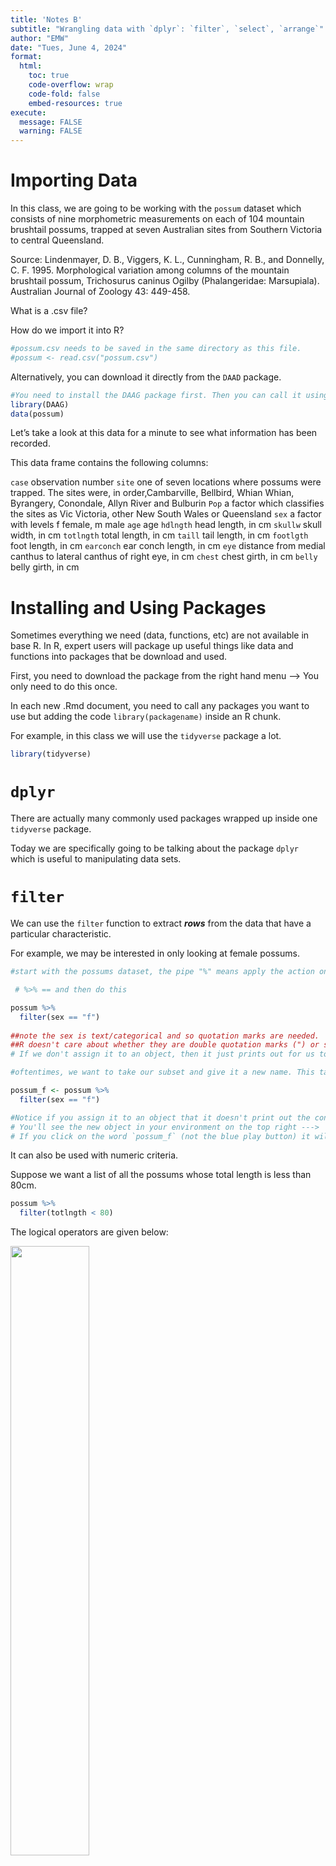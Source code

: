 ```yaml
---
title: 'Notes B'
subtitle: "Wrangling data with `dplyr`: `filter`, `select`, `arrange`"
author: "EMW" 
date: "Tues, June 4, 2024"
format:
  html:
    toc: true
    code-overflow: wrap
    code-fold: false
    embed-resources: true
execute: 
  message: FALSE
  warning: FALSE
---
```


# Importing Data

In this class, we are going to be working with the `possum` dataset which consists of nine morphometric measurements on each of 104 mountain brushtail possums, trapped at seven Australian sites from Southern Victoria to central Queensland. 

Source: Lindenmayer, D. B., Viggers, K. L., Cunningham, R. B., and Donnelly, C. F. 1995. Morphological variation among columns of the mountain brushtail possum, Trichosurus caninus Ogilby (Phalangeridae: Marsupiala). Australian Journal of Zoology 43: 449-458.

What is a .csv file? 

How do we import it into R?

```r
#possum.csv needs to be saved in the same directory as this file. 
#possum <- read.csv("possum.csv")
```

Alternatively, you can download it directly from the `DAAD` package. 

```r
#You need to install the DAAG package first. Then you can call it using the code below. 
library(DAAG)
data(possum)
```

Let's take a look at this data for a minute to see what information has been recorded. 

This data frame contains the following columns:

`case`
observation number
`site`
one of seven locations where possums were trapped. The sites were, in order,Cambarville, Bellbird, Whian Whian, Byrangery, Conondale, Allyn River and Bulburin
`Pop`
a factor which classifies the sites as Vic Victoria, other New South Wales or Queensland
`sex`
a factor with levels f female, m male
`age`
age
`hdlngth`
head length, in cm
`skullw`
skull width, in cm
`totlngth`
total length, in cm
`taill`
tail length, in cm
`footlgth`
foot length, in cm
`earconch`
ear conch length, in cm
`eye`
distance from medial canthus to lateral canthus of right eye, in cm
`chest`
chest girth, in cm
`belly`
belly girth, in cm

# Installing and Using Packages

Sometimes everything we need (data, functions, etc) are not available in base R. In R, expert users will package up useful things like data and functions into packages that be download and used. 

First, you need to download the package from the right hand menu --> 
You only need to do this once. 

In each new .Rmd document, you need to call any packages you want to use  but adding the code `library(packagename)` inside an R chunk. 

For example, in this class we will use the `tidyverse` package a lot. 

```r
library(tidyverse)
```

# `dplyr`

There are actually many commonly used packages wrapped up inside one `tidyverse` package. 

Today we are specifically going to be talking about the package `dplyr` which is useful to manipulating data sets.

# `filter`

We can use the `filter` function to extract ***rows*** from the data that have a particular characteristic. 

For example, we may be interested in only looking at female possums.  

```r
#start with the possums dataset, the pipe "%" means apply the action on the following line to the previous line. In this case, pick out only the rows were the sex variable is "f" 

 # %>% == and then do this

possum %>%
  filter(sex == "f")
  
##note the sex is text/categorical and so quotation marks are needed. 
##R doesn't care about whether they are double quotation marks (") or single ('). They work the same. 
# If we don't assign it to an object, then it just prints out for us to see! 
```

```r
#oftentimes, we want to take our subset and give it a new name. This takes our subset and assigns it to a new dataset called `possum_f`. 

possum_f <- possum %>%
  filter(sex == "f")

#Notice if you assign it to an object that it doesn't print out the contents. 
# You'll see the new object in your environment on the top right ---> 
# If you click on the word `possum_f` (not the blue play button) it will open the object so you can see what is saved inside. 
```

It can also be used with numeric criteria. 

Suppose we want a list of all the possums whose total length is less than 80cm. 

```r
possum %>% 
  filter(totlngth < 80)
```

The logical operators are given below: 

![](https://ehsanx.github.io/intro2R/images/logical.png){width=50%}

# `select`

select is used to extract only certain ***columns***. For example, perhaps we only want to print out a dataset with only the population, the sex, and the total length of each possum. 

```r
# %>% 
#MAC (CMD + Shift + M)
#PC (Ctrl + Shift + M)

possum %>% 
  select(Pop, sex, totlngth)
```

We can combine criteria together as well in one command with multiple pipes: 

```r
possum %>% 
  filter(sex == "f") %>% 
  filter(totlngth < 80) %>% 
  select(Pop, sex, age, totlngth)
```

# `arrange`

The `arrange` function allows us to order the rows of the data frame by the values of a particular column. 

For example, arrange all the female possums by the longest length to the shortest total length

```r
possum_f %>% 
  arrange(-totlngth)

#use arrange(variable) to go from least to most
#use arrange(desc(variable)) to go from most to least, arrange(-variable) also works
```

# `slice`

The slice function will allow us to pick only a subset of the rows based on their numeric order (1st through last). 

For example, if I want a list the 5 female possums with longest total lengths.  

```r
possum_f %>% 
  arrange(-totlngth) %>% 
  slice(1:5)
```

